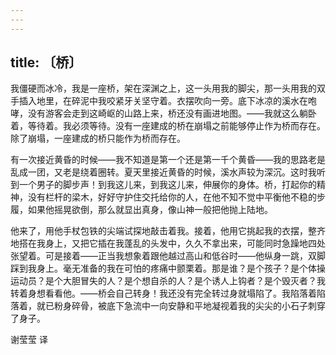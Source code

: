```yaml
---
---
---
```

title: 〔桥〕
---




我僵硬而冰冷，我是一座桥，架在深渊之上，这一头用我的脚尖，那一头用我的双手插入地里，在碎泥中我咬紧牙关坚守着。衣摆吹向一旁。底下冰凉的溪水在咆哮，没有游客会走到这崎岖的山路上来，桥还没有画进地图。——我就这么躺卧着，等待着。我必须等待。没有一座建成的桥在崩塌之前能够停止作为桥而存在。除了崩塌，一座建成的桥只能作为桥而存在。

有一次接近黄昏的时候——我不知道是第一个还是第一千个黄昏——我的思路老是乱成一团，又老是绕着圈转。夏天里接近黄昏的时候，溪水声较为深沉。这时我听到一个男子的脚步声！到我这儿来，到我这儿来，伸展你的身体。桥，打起你的精神，没有栏杆的梁木，好好守护住交托给你的人，在他不知不觉中平衡他不稳的步履，如果他摇晃欲倒，那么就显出真身，像山神一般把他抛上陆地。

他来了，用他手杖包铁的尖端试探地敲击着我。接着，他用它挑起我的衣摆，整齐地搭在我身上，又把它插在我蓬乱的头发中，久久不拿出来，可能同时急躁地四处张望着。可是接着——正当我想象着跟他越过高山和低谷时——他纵身一跳，双脚踩到我身上。毫无准备的我在可怕的疼痛中颤栗着。那是谁？是个孩子？是个体操运动员？是个大胆冒失的人？是个想自杀的人？是个诱人上钩者？是个毁灭者？我转着身想看看他。——桥会自己转身！我还没有完全转过身就塌陷了。我陷落着陷落着，就已粉身碎骨，被底下急流中一向安静和平地凝视着我的尖尖的小石子刺穿了身子。

谢莹莹 译